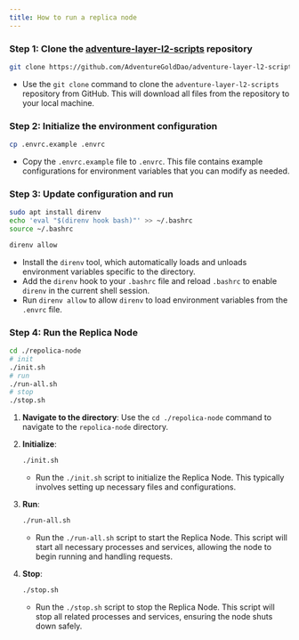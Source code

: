 ```yaml
---
title: How to run a replica node
---
```


### Step 1: Clone the [adventure-layer-l2-scripts](https://github.com/AdventureGoldDao/adventure-layer-l2-scripts) repository

```bash
git clone https://github.com/AdventureGoldDao/adventure-layer-l2-scripts.git
```
- Use the `git clone` command to clone the `adventure-layer-l2-scripts` repository from GitHub. This will download all files from the repository to your local machine.

### Step 2: Initialize the environment configuration

```bash
cp .envrc.example .envrc
```
- Copy the `.envrc.example` file to `.envrc`. This file contains example configurations for environment variables that you can modify as needed.

### Step 3: Update configuration and run

```bash
sudo apt install direnv
echo 'eval "$(direnv hook bash)"' >> ~/.bashrc
source ~/.bashrc

direnv allow
```
- Install the `direnv` tool, which automatically loads and unloads environment variables specific to the directory.
- Add the `direnv` hook to your `.bashrc` file and reload `.bashrc` to enable `direnv` in the current shell session.
- Run `direnv allow` to allow `direnv` to load environment variables from the `.envrc` file.

### Step 4: Run the Replica Node

```bash
cd ./repolica-node
# init
./init.sh
# run
./run-all.sh
# stop
./stop.sh
```
1. **Navigate to the directory**: Use the `cd ./repolica-node` command to navigate to the `repolica-node` directory.

2. **Initialize**:
    ```bash
    ./init.sh
    ```
    - Run the `./init.sh` script to initialize the Replica Node. This typically involves setting up necessary files and configurations.

3. **Run**:
    ```bash
    ./run-all.sh
    ```
    - Run the `./run-all.sh` script to start the Replica Node. This script will start all necessary processes and services, allowing the node to begin running and handling requests.

4. **Stop**:
    ```bash
    ./stop.sh
    ```
    - Run the `./stop.sh` script to stop the Replica Node. This script will stop all related processes and services, ensuring the node shuts down safely.